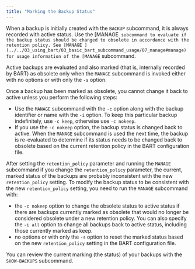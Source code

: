 ```yaml
---
title: "Marking the Backup Status"
---
```


<div id="marking_the_backup_status" class="registered_link"></div>


When a backup is initially created with the `BACKUP` subcommand, it is always recorded with active status. Use the [MANAGE` subcommand to evaluate if the backup status should be changed to obsolete in accordance with the retention policy. See [MANAGE ](../../03_using_bart/03_basic_bart_subcommand_usage/07_manage#manage) for usage information of the [MANAGE` subcommand.

Active backups are evaluated and also marked (that is, internally recorded by BART) as obsolete only when the `MANAGE` subcommand is invoked either with no options or with only the `-s` option.

Once a backup has been marked as obsolete, you cannot change it back to active unless you perform the following steps:

  - Use the `MANAGE` subcommand with the `-c` option along with the backup identifier or name with the `-i` option. To keep this particular backup indefinitely, use `-c keep`, otherwise use `-c nokeep`.
  - If you use the `-c nokeep` option, the backup status is changed back to active. When the `MANAGE` subcommand is used the next time, the backup is re-evaluated to determine if its status needs to be changed back to obsolete based on the current retention policy in the BART configuration file.

After setting the `retention_policy` parameter and running the `MANAGE` subcommand if you change the `retention_policy` parameter, the current, marked status of the backups are probably inconsistent with the new `retention_policy` setting. To modify the backup status to be consistent with the new `retention_policy` setting, you need to run the `MANAGE` subcommand with:

  - the `-c nokeep` option to change the obsolete status to active status if there are backups currently marked as obsolete that would no longer be considered obsolete under a new retention policy. You can also specify the `-i all` option to change all backups back to active status, including those currently marked as keep.
  - no options or with only the `-s` option to reset the marked status based on the new `retention_policy` setting in the BART configuration file.

You can review the current marking (the status) of your backups with the `SHOW-BACKUPS` subcommand.
